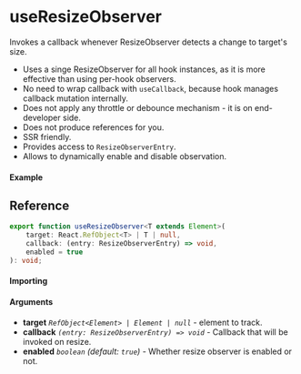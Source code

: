 # useResizeObserver

Invokes a callback whenever ResizeObserver detects a change to target's size.

- Uses a singe ResizeObserver for all hook instances, as it is more effective than using per-hook
  observers.
- No need to wrap callback with `useCallback`, because hook manages callback mutation internally.
- Does not apply any throttle or debounce mechanism - it is on end-developer side.
- Does not produce references for you.
- SSR friendly.
- Provides access to `ResizeObserverEntry`.
- Allows to dynamically enable and disable observation.

#### Example

## Reference

```ts
export function useResizeObserver<T extends Element>(
	target: React.RefObject<T> | T | null,
	callback: (entry: ResizeObserverEntry) => void,
	enabled = true
): void;
```

#### Importing

#### Arguments

- **target** _`RefObject<Element> | Element | null`_ - element to track.
- **callback** _`(entry: ResizeObserverEntry) => void`_ - Callback that will be invoked on resize.
- **enabled** _`boolean`_ _(default: `true`)_ - Whether resize observer is enabled or not.
